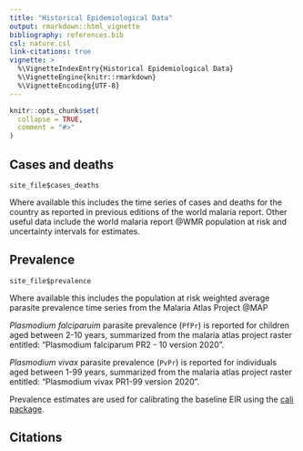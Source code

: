 ```yaml
---
title: "Historical Epidemiological Data"
output: rmarkdown::html_vignette
bibliography: references.bib
csl: nature.csl
link-citations: true
vignette: >
  %\VignetteIndexEntry{Historical Epidemiological Data}
  %\VignetteEngine{knitr::rmarkdown}
  %\VignetteEncoding{UTF-8}
---
```


```r
knitr::opts_chunk$set(
  collapse = TRUE,
  comment = "#>"
)
```

## Cases and deaths

`site_file$cases_deaths`

Where available this includes the time series of cases and deaths for the country
as reported in previous editions of the world malaria report. Other useful data
include the world malaria report @WMR population at risk and uncertainty intervals for
estimates.

## Prevalence

`site_file$prevalence`

Where available this includes the population at risk weighted average parasite
prevalence time series from the Malaria Atlas Project @MAP

_Plasmodium falciparuim_ parasite prevalence (`PfPr`) is reported for children aged 
between 2-10 years, summarized from the malaria atlas project raster entitled:
"Plasmodium falciparum PR2 - 10 version 2020".

_Plasmodium vivax_ parasite prevalence (`PvPr`) is reported for individuals aged 
between 1-99 years, summarized from the malaria atlas project raster entitled:
"Plasmodium vivax PR1-99 version 2020".

Prevalence estimates are used for calibrating the baseline EIR using the [cali package](https://mrc-ide.github.io/cali/).

## Citations
